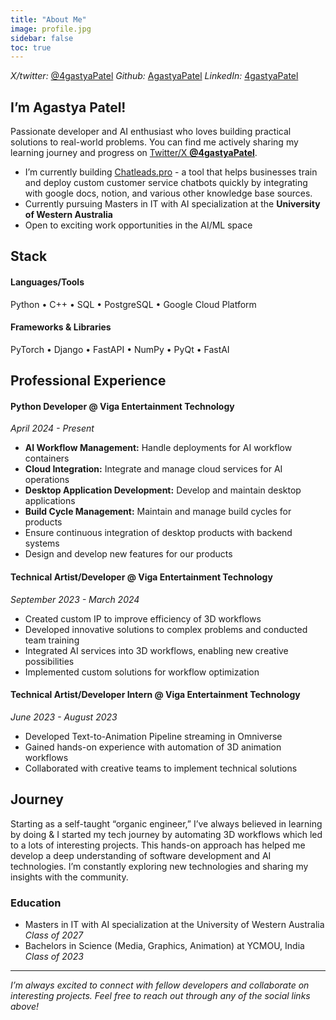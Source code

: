```yaml
---
title: "About Me"
image: profile.jpg
sidebar: false
toc: true 
---
```


_X/twitter:_ [@4gastyaPatel](https://twitter.com/4gastyaPatel){target="_blank"}
_Github:_ [AgastyaPatel](https://github.com/AgastyaPatel){target="_blank"}
_LinkedIn:_ [4gastyaPatel](https://www.linkedin.com/in/4gastyaPatel/){target="_blank"}

## I'm Agastya Patel!

Passionate developer and AI enthusiast who loves building practical solutions to real-world problems. You can find me actively sharing my learning journey and progress on [Twitter/X **@4gastyaPatel**](https://twitter.com/4gastyaPatel).

- I'm currently building [Chatleads.pro](https://chatleads.pro) - a tool that helps businesses train and deploy custom customer service chatbots quickly by integrating with google docs, notion, and various other knowledge base sources.
- Currently pursuing Masters in IT with AI specialization at the **University of Western Australia**
- Open to exciting work opportunities in the AI/ML space



## Stack
#### Languages/Tools
Python • C++ • SQL • PostgreSQL • Google Cloud Platform

#### Frameworks & Libraries
PyTorch • Django • FastAPI • NumPy • PyQt • FastAI

## Professional Experience
#### Python Developer @ Viga Entertainment Technology
*April 2024 - Present*

- **AI Workflow Management:** Handle deployments for AI workflow containers
- **Cloud Integration:** Integrate and manage cloud services for AI operations
- **Desktop Application Development:** Develop and maintain desktop applications
- **Build Cycle Management:** Maintain and manage build cycles for products
- Ensure continuous integration of desktop products with backend systems
- Design and develop new features for our products

#### Technical Artist/Developer @ Viga Entertainment Technology
*September 2023 - March 2024*

- Created custom IP to improve efficiency of 3D workflows
- Developed innovative solutions to complex problems and conducted team training
- Integrated AI services into 3D workflows, enabling new creative possibilities
- Implemented custom solutions for workflow optimization

#### Technical Artist/Developer Intern @ Viga Entertainment Technology
*June 2023 - August 2023*

- Developed Text-to-Animation Pipeline streaming in Omniverse
- Gained hands-on experience with automation of 3D animation workflows
- Collaborated with creative teams to implement technical solutions

## Journey

Starting as a self-taught "organic engineer," I've always believed in learning by doing & I started my tech journey by automating 3D workflows which led to a lots of interesting projects. This hands-on approach has helped me develop a deep understanding of software development and AI technologies. I'm constantly exploring new technologies and sharing my insights with the community.

### Education

- Masters in IT with AI specialization at the University of Western Australia _Class of 2027_
- Bachelors in Science (Media, Graphics, Animation) at YCMOU, India _Class of 2023_

---

*I'm always excited to connect with fellow developers and collaborate on interesting projects. Feel free to reach out through any of the social links above!* 